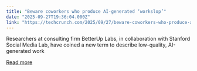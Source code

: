 ```yaml
---
title: "Beware coworkers who produce AI-generated ‘workslop’"
date: "2025-09-27T19:36:04.000Z"
link: "https://techcrunch.com/2025/09/27/beware-coworkers-who-produce-ai-generated-workslop/"
---
```


Researchers at consulting firm BetterUp Labs, in collaboration with Stanford Social Media Lab, have coined a new term to describe low-quality, AI-generated work

[Read more](https://techcrunch.com/2025/09/27/beware-coworkers-who-produce-ai-generated-workslop/)
